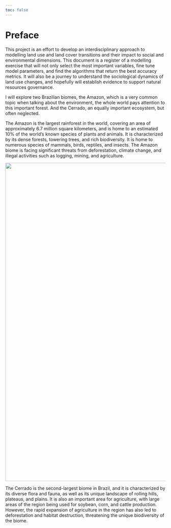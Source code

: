 ```yaml
---
toc: false
---
```


# Preface {.unnumbered}

This project is an effort to develop an interdisciplinary approach to modelling land use and land cover transitions and their impact to social and environmental dimensions. 
This document is a register of a modelling exercise that will not only select the most important variables, fine tune model parameters, and find the algorithms that return the best accuracy metrics. It will also be a journey to understand the sociological dynamics of land use changes, and hopefully will establish evidence to support natural resources governance.

I will explore two Brazilian biomes, the Amazon, which is a very common topic when talking about the environment, the whole world pays attention to this important forest. 
And the Cerrado, an equally important ecosystem, but often neglected.

The Amazon is the largest rainforest in the world, covering an area of approximately 6.7 million square kilometers, and is home to an estimated 10% of the world's known species of plants and animals.
It is characterized by its dense forests, towering trees, and rich biodiversity. It is home to numerous species of mammals, birds, reptiles, and insects.
The Amazon biome is facing significant threats from deforestation, climate change, and illegal activities such as logging, mining, and agriculture. 

![](figs/art/art_amazon.png){width=1000 .margin-caption}

The Cerrado is the second-largest biome in Brazil, and it is characterized by its diverse flora and fauna, as well as its unique landscape of rolling hills, plateaus, and plains.
It is also an important area for agriculture, with large areas of the region being used for soybean, corn, and cattle production. 
However, the rapid expansion of agriculture in the region has also led to deforestation and habitat destruction, threatening the unique biodiversity of the biome.

